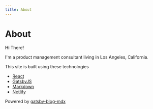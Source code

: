 ```yaml
---
title: About
---
```


# About

Hi There!

I'm a product management consultant living in Los Angeles, California.

This site is built using these technologies
- [React]("https://reactjs.org/")
- [GatsbyJS]("http://gatsbyjs.org/")
- [Markdown]("https://www.markdownguide.org/")
- [Netlify]("http://netlify.com/")


Powered by [gatsby-blog-mdx](https://github.com/EllisMin/gatsby-blog-mdx)
